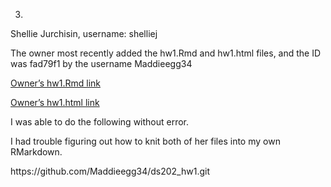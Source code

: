3)

Shellie Jurchisin, username: shelliej

The owner most recently added the hw1.Rmd and hw1.html files, and the ID was fad79f1 by the username Maddieegg34

[Owner's hw1.Rmd link](https://github.com/Maddieegg34/ds202_hw1/commit/fad79f1f9242e83965ba3beca0bd32030bab1580#diff-645db45d120ed05d80dd1f0d8b0f6191f7318437c4243665f9c4a928665b866e)

[Owner's hw1.html link](https://github.com/Maddieegg34/ds202_hw1/blob/main/hw1.html)

I was able to do the following without error.

I had trouble figuring out how to knit both of her files into my own RMarkdown.  

https://github.com/Maddieegg34/ds202_hw1.git